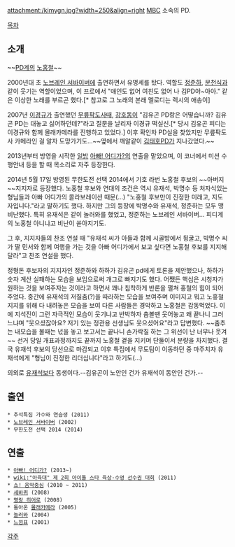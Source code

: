 attachment:/kimygn.jpg?width=250&align=right
[[MBC]] 소속의 PD.

[[목차]]

== 소개 ==

~~[[PD]]계의 [[노홍철]]~~

2000년대 초 [[노브레인 서바이버]]에 출연하면서 유명세를 탔다. 역할도 [[정준하]], [[문천식]]과 같이 웃기는 역할이었으며, 이 프로에서 "애인도 없어 여친도 없어 나 김PD야~아아." 같은 이상한 노래를 부르곤 했다.[* 참고로 그 노래의 본래 멜로디는 렉시의 애송이]

2007년 [[이경규]]가 출연했던 [[무릎팍도사]]때, [[강호동]]이 "김유곤 PD랑은 어떻습니까? 김유곤 PD는 대놓고 싫어하던데?"라고 질문을 날리자 이경규 떡실신.[* 당시 김유곤 피디는 이경규와 함께 몰래카메라를 진행하고 있었다.] 이후 확인차 PD실을 찾았지만 무릎팍도사 카메라인 걸 알자 도망가기도...~~옆에서 깨알같이 [[김태호]]PD가 지나갔었다.~~

2013년부터 방영을 시작한 [[일밤]] [[아빠! 어디가?]]의 연출을 맡았으며, 이 코너에서 미션 수행안내 등을 할 때 목소리로 자주 등장한다.

2014년 5월 17일 방영된 무한도전 선택 2014에서 기호 라번 노홍철 후보의 ~~아버지~~지지자로 등장했다. 노홍철 후보와 연대의 조건은 역시 유재석, 박명수 등 처자식있는 형님들과 아빠 어디가의 콜라보레이션 때문(...) "노홍철 후보만이 진정한 미래고, 지도자입니다."라고 말하기도 했다. 하지만 그의 등장에 박명수와 유재석, 정준하는 모두 맹비난했다. 특히 유재석은 같이 놀러와를 했었고, 정준하는 노브레인 서바이버... 피디계의 노홍철 아니냐고 비난이 쏟아지기도.

그 후, 지지자들의 찬조 연설 때 "유재석 씨가 아들과 함께 시골방에서 뒹굴고, 박명수 씨가 딸 민서와  함께 여행을 가는 것을 아빠 어디가에서 보고 싶다면 노홍철 후보를 지지해달라"고 찬조 연설을 했다. 

정형돈 후보자의 지지자인 정준하와 하하가 김유곤 pd에게 토론을 제안했으나, 하하가 숫자 계산 실패하는 모습을 보임으로써 개그로 빠지기도 했다. 어쨌든 핵심은 시청자가 원하는 것을 보여주자는 것이라고 하면서 꽤나 침착하게 반론을 펼쳐 홍철의 힘이 되어주었다. 중간에 유재석의 저질춤(?)을 따라하는 모습을 보여주며 이미지고 뭐고 노홍철 지지를 위해 다 내려놓은 모습을 보여 다른 사람들은 경악하고 노홍철은 감동먹었다. 이에 지석진이 그런 자극적인 모습이 웃기냐고 반박하자 춤볼땐 웃어놓고 왜 끝나니 그러느냐며 "웃으셨잖아요? 저기 있는 정관용 선생님도 웃으셨어요"라고 답변했다. ~~춤추는 내모습을 볼때는 넋을 놓고 보고서는 끝나니 손가락질 하는 그 위선이 난 너무나 웃겨~~ 선거 당일 개표과정까지도 끝까지 노홍철 곁을 지키며 단둘이서 분량을 차지했다. 결국 유재석 후보의 당선으로 마감되고 이후 특집에서 무도팀이 이동하던 중 마주치자 유재석에게 "형님이 진정한 리더십니다"라고 하기도(...) 

의외로 [[유재석]]보다 동생이다.--김유곤이 노안인 건가 유재석이 동안인 건가.--


== 출연 ==
 * 추석특집 가수와 연습생 (2011)
 * [[노브레인 서바이버]] (2002)
 * 무한도전 선택 2014 (2014)

== 연출 ==
 * [[아빠! 어디가?]] (2013~)
 * [[wiki:"아육대" 제 2회 아이돌 스타 육상·수영 선수권 대회]] (2011)
 * [[쇼! 음악중심]] (2010 ~ 2011)
 * [[세바퀴]] (2008)
 * [[명랑 히어로]] (2008)
 * 돌아온 [[몰래카메라]] (2005)
 * [[놀러와]] (2004) 
 * [[느낌표]] (2001) 

[[각주]]
